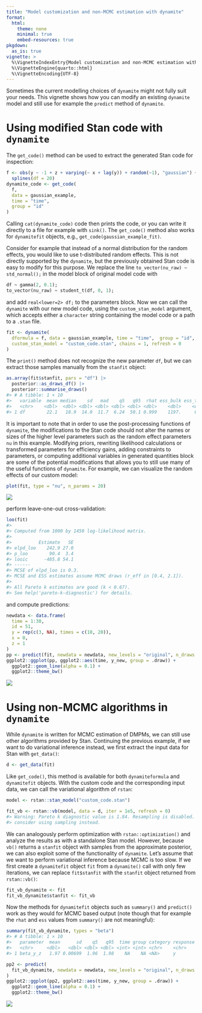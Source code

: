 ```yaml
---
title: "Model customization and non-MCMC estimation with dynamite"
format:
  html:
    theme: none
    minimal: true
    embed-resources: true
pkgdown:
  as_is: true
vignette: >
  %\VignetteIndexEntry{Model customization and non-MCMC estimation with dynamite}
  %\VignetteEngine{quarto::html}
  %\VignetteEncoding{UTF-8}
---
```




Sometimes the current modelling choices of `dynamite` might not fully suit your needs. This vignette shows how you can modify an existing `dynamite` model and still use for example the `predict` method of `dynamite`.

# Using modified Stan code with `dynamite`

The `get_code()` method can be used to extract the generated Stan code for inspection:


``` r
f <- obs(y ~ -1 + z + varying(~ x + lag(y)) + random(~1), "gaussian") +
  splines(df = 20)
dynamite_code <- get_code(
  f,
  data = gaussian_example,
  time = "time",
  group = "id"
)
```

Calling `cat(dynamite_code)` code then prints the code, or you can write it directly to a file for example with `sink()`. The `get_code()` method also works for `dynamitefit` objects, e.g., `get_code(gaussian_example_fit)`.

Consider for example that instead of a normal distribution for the random effects, you would like to use t-distributed random effects. This is not directly supported by the `dynamite`, but the previously obtained Stan code is easy to modify for this purpose. We replace the line `to_vector(nu_raw) ~ std_normal();` in the model block of original model code with

``` stan
df ~ gamma(2, 0.1);
to_vector(nu_raw) ~ student_t(df, 0, 1);
```
and add `real<lower=2> df;` to the parameters block. Now we can call the `dynamite` with our new model code, using the `custom_stan_model` argument, which accepts either a `character` string containing the model code or a path to a `.stan` file.



``` r
fit <- dynamite(
  dformula = f, data = gaussian_example, time = "time",  group = "id",
  custom_stan_model = "custom_code.stan", chains = 1, refresh = 0
)
```

The `print()` method does not recognize the new parameter `df`, but we can extract those samples manually from the `stanfit` object:

``` r
as.array(fit$stanfit, pars = "df") |>
  posterior::as_draws_df() |>
  posterior::summarise_draws()
#> # A tibble: 1 × 10
#>   variable  mean median    sd   mad    q5   q95  rhat ess_bulk ess_tail
#>   <chr>    <dbl>  <dbl> <dbl> <dbl> <dbl> <dbl> <dbl>    <dbl>    <dbl>
#> 1 df        22.1   18.9  14.0  11.7  6.24  50.1 0.999    1197.     635.
```

It is important to note that in order to use the post-processing functions of `dynamite`, the modifications to the Stan code should not alter the names or sizes of the higher level parameters such as the random effect parameters `nu` in this example. Modifying priors, rewriting likelihood calculations or transformed parameters for efficiency gains, adding constraints to parameters, or computing additional variables in generated quantities block are some of the potential modifications that allows you to still use many of the useful functions of `dynamite`. For example, we can visualize the random effects of our custom model:

``` r
plot(fit, type = "nu", n_params = 20)
```

![](nuplot-1.png)

perform leave-one-out cross-validation:

``` r
loo(fit)
#> 
#> Computed from 1000 by 1450 log-likelihood matrix.
#> 
#>          Estimate   SE
#> elpd_loo    242.9 27.0
#> p_loo        90.4  3.4
#> looic      -485.8 54.1
#> ------
#> MCSE of elpd_loo is 0.3.
#> MCSE and ESS estimates assume MCMC draws (r_eff in [0.4, 2.1]).
#> 
#> All Pareto k estimates are good (k < 0.67).
#> See help('pareto-k-diagnostic') for details.
```

and compute predictions:

``` r
newdata <- data.frame(
  time = 1:30,
  id = 51,
  y = rep(c(3, NA), times = c(10, 20)),
  x = 0,
  z = 1
)
pp <- predict(fit, newdata = newdata, new_levels = "original", n_draws = 50)
ggplot2::ggplot(pp, ggplot2::aes(time, y_new, group = .draw)) +
  ggplot2::geom_line(alpha = 0.1) +
  ggplot2::theme_bw()
```

![](custommodelplot-1.png)

# Using non-MCMC algorithms in `dynamite`

While `dynamite` is written for MCMC estimation of DMPMs, we can still use other algorithms provided by Stan. Continuing the previous example, if we want to do variational inference instead, we first extract the input data for Stan with `get_data()`:


``` r
d <- get_data(fit)
```

Like `get_code()`, this method is available for both `dynamiteformula` and `dynamitefit` objects. With the custom code and the corresponding input data, we can call the variational algorithm of `rstan`:



``` r
model <- rstan::stan_model("custom_code.stan")
```

``` r
fit_vb <- rstan::vb(model, data = d, iter = 1e5, refresh = 0)
#> Warning: Pareto k diagnostic value is 1.84. Resampling is disabled. Decreasing tol_rel_obj may help if variational algorithm has terminated prematurely. Otherwise
#> consider using sampling instead.
```

We can analogously perform optimization with `rstan::optimization()` and analyze the results as with a standalone Stan model. However, because `vb()` returns a `stanfit` object with samples from the approximate posterior, we can also exploit some of the functionality of `dynamite`. Let's assume that we want to perform variational inference because MCMC is too slow. If we first create a `dynamitefit` object `fit` from a `dynamite()` call with only few iterations, we can replace `fit$stanfit` with the `stanfit` object returned from `rstan::vb()`:


``` r
fit_vb_dynamite <- fit
fit_vb_dynamite$stanfit <- fit_vb
```

Now the methods for `dynamitefit` objects such as `summary()` and `predict()` work as they would for MCMC based output (note though that for example the `rhat` and `ess` values from `summary()` are not meaningful):


``` r
summary(fit_vb_dynamite, types = "beta")
#> # A tibble: 1 × 10
#>   parameter  mean      sd    q5   q95  time group category response type 
#>   <chr>     <dbl>   <dbl> <dbl> <dbl> <int> <int> <chr>    <chr>    <chr>
#> 1 beta_y_z   1.97 0.00699  1.96  1.98    NA    NA <NA>     y        beta
```

``` r
pp2 <- predict(
  fit_vb_dynamite, newdata = newdata, new_levels = "original", n_draws = 50
)
ggplot2::ggplot(pp2, ggplot2::aes(time, y_new, group = .draw)) +
  ggplot2::geom_line(alpha = 0.1) +
  ggplot2::theme_bw()
```

![](vbplot-1.png)
